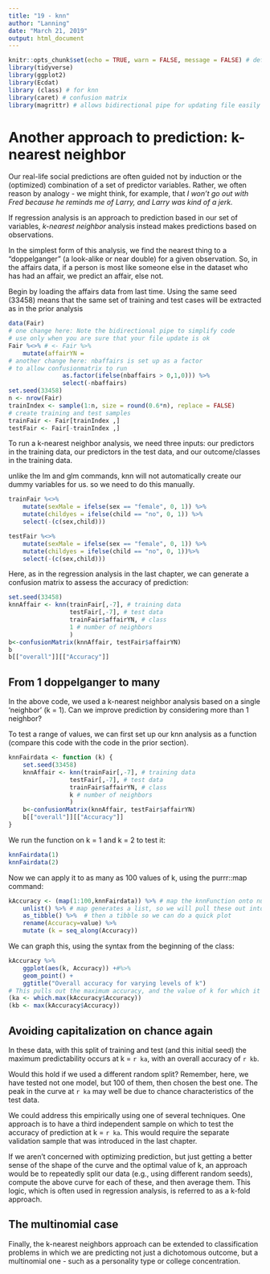```yaml
---
title: "19 - knn"
author: "Lanning"
date: "March 21, 2019"
output: html_document
---
```


```r
knitr::opts_chunk$set(echo = TRUE, warn = FALSE, message = FALSE) # defaults for all chunks after this one
library(tidyverse)
library(ggplot2)
library(Ecdat) 
library (class) # for knn
library(caret) # confusion matrix
library(magrittr) # allows bidirectional pipe for updating file easily %<>% 
```

# Another approach to prediction: k-nearest neighbor

Our real-life social predictions are often guided not by induction or the (optimized) combination of a set of predictor variables.  Rather, we often reason by analogy - we might think, for example, that *I won't go out with Fred because he reminds me of Larry, and Larry was kind of a jerk.*  

If regression analysis is an approach to prediction based in our set of variables, *k-nearest neighbor* analysis instead makes predictions based on observations.  

In the simplest form of this analysis, we find the nearest thing to a "doppelganger" (a look-alike or near double) for a given observation.  So, in the affairs data, if a person is most like someone else in the dataset who has had an affair, we predict an affair, else not.

Begin by loading the affairs data from last time.  Using the same seed (33458) means that the same set of training and test cases will be extracted as in the prior analysis

```r
data(Fair)
# one change here: Note the bidirectional pipe to simplify code
# use only when you are sure that your file update is ok
Fair %<>% # <- Fair %>% 
    mutate(affairYN =
# another change here: nbaffairs is set up as a factor
# to allow confusionmatrix to run
               as.factor(ifelse(nbaffairs > 0,1,0))) %>%
               select(-nbaffairs)
set.seed(33458)
n <- nrow(Fair)
trainIndex <- sample(1:n, size = round(0.6*n), replace = FALSE)
# create training and test samples
trainFair <- Fair[trainIndex ,]
testFair <- Fair[-trainIndex ,]
```

To run a k-nearest neighbor analysis, we need three inputs: our predictors in the training data, our predictors in the test data, and our outcome/classes in the training data.

unlike the lm and glm commands, knn will not automatically create our dummy variables for us. so we need to do this manually.
```r
trainFair %<>% 
    mutate(sexMale = ifelse(sex == "female", 0, 1)) %>% 
    mutate(childyes = ifelse(child == "no", 0, 1)) %>% 
    select(-(c(sex,child)))

testFair %<>% 
    mutate(sexMale = ifelse(sex == "female", 0, 1)) %>% 
    mutate(childyes = ifelse(child == "no", 0, 1))%>% 
    select(-(c(sex,child)))
```

Here, as in the regression analysis in the last chapter, we can generate a confusion matrix to assess the accuracy of prediction:

```r
set.seed(33458)
knnAffair <- knn(trainFair[,-7], # training data
                 testFair[,-7], # test data
                 trainFair$affairYN, # class
                 1 # number of neighbors
                 )
b<-confusionMatrix(knnAffair, testFair$affairYN)
b
b[["overall"]][["Accuracy"]]
```

## From 1 doppelganger to many

In the above code, we used a k-nearest neighbor analysis based on a single 'neighbor' (k = 1). Can we improve prediction by considering more than 1 neighbor? 

To test a range of values, we can first set up our knn analysis as a function (compare this code with the code in the prior section).

```r
knnFairdata <- function (k) {
    set.seed(33458)
    knnAffair <- knn(trainFair[,-7], # training data
                 testFair[,-7], # test data
                 trainFair$affairYN, # class
                 k # number of neighbors
                 )
    b<-confusionMatrix(knnAffair, testFair$affairYN)
    b[["overall"]][["Accuracy"]]
}
```


We run the function on k = 1 and k = 2 to test it:
```r
knnFairdata(1)
knnFairdata(2)
```
Now we can apply it to as many as 100 values of k, using the purrr::map command:

```r
kAccuracy <- (map(1:100,knnFairdata)) %>% # map the knnFunction onto numbers 1-100
    unlist() %>% # map generates a list, so we will pull these out into a vector
    as_tibble() %>%  # then a tibble so we can do a quick plot
    rename(Accuracy=value) %>% 
    mutate (k = seq_along(Accuracy))
```

We can graph this, using the syntax from the beginning of the class:
```r
kAccuracy %>% 
    ggplot(aes(k, Accuracy)) +#%>% 
    geom_point() +
    ggtitle("Overall accuracy for varying levels of k")
# This pulls out the maximum accuracy, and the value of k for which it occurs:
(ka <- which.max(kAccuracy$Accuracy))
(kb <- max(kAccuracy$Accuracy))
```

## Avoiding capitalization on chance again

In these data, with this split of training and test (and this initial seed) the maximum predictability occurs at k = `r ka`, with an overall accuracy of `r kb`. 

Would this hold if we used a different random split? Remember, here, we have tested not one model, but 100 of them, then chosen the best one.  The peak in the curve at `r ka` may well be due to chance characteristics of the test data.  

We could address this empirically using one of several techniques. One approach is to have a third independent sample on which to test the accuracy of prediction at k = `r ka`. This would require the separate validation sample that was introduced in the last chapter.

If we aren't concerned with optimizing prediction, but just getting a better sense of the shape of the curve and the optimal value of k, an approach would be to repeatedly split our data (e.g., using different random seeds), compute the above curve for each of these, and then average them.  This logic, which is often used in regression analysis, is referred to as a k-fold approach.  

## The multinomial case

Finally, the k-nearest neighbors approach can be extended to classification problems in which we are predicting not just a dichotomous outcome, but a multinomial one - such as a personality type or college concentration.